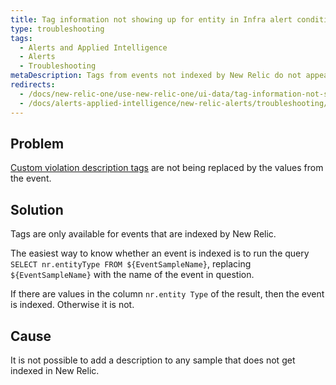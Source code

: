 ```yaml
---
title: Tag information not showing up for entity in Infra alert condition
type: troubleshooting
tags:
  - Alerts and Applied Intelligence
  - Alerts
  - Troubleshooting
metaDescription: Tags from events not indexed by New Relic do not appear.
redirects:
  - /docs/new-relic-one/use-new-relic-one/ui-data/tag-information-not-showing-entity-infra-alert-condition
  - /docs/alerts-applied-intelligence/new-relic-alerts/troubleshooting/tag-information-not-showing-entity-infra-alert-condition
---
```


## Problem

[Custom violation description tags](/docs/alerts-applied-intelligence/new-relic-alerts/alert-conditions/alert-custom-violation-descriptions#example) are not being replaced by the values from the event.

## Solution

Tags are only available for events that are indexed by New Relic.

The easiest way to know whether an event is indexed is to run the query `SELECT nr.entityType FROM ${EventSampleName}`, replacing `${EventSampleName}` with the name of the event in question.

If there are values in the column `nr.entity Type` of the result, then the event is indexed. Otherwise it is not.

## Cause

It is not possible to add a description to any sample that does not get indexed in New Relic.
